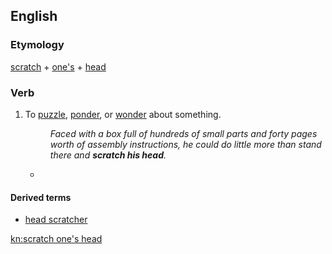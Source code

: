 ==English==

===Etymology===
[[scratch]] + [[one's]] + [[head]]

===Verb===
{{en-verb|scratches one's head|scratching one's head|scratched one's head}}

# {{context|idiomatic|lang=en}} To [[puzzle]], [[ponder]], or [[wonder]] about something.
#: ''Faced with a box full of hundreds of small parts and forty pages worth of assembly instructions, he could do little more than stand there and '''scratch his head'''.''
#* {{quote-news
|year=2010
|date=December 28
|author=Owen Phillips
|title=Sunderland 0 - 2 Blackpool
|work=BBC
|url=http://news.bbc.co.uk/sport1/hi/football/eng_prem/9317216.stm
|page=
|passage=But Sunderland will be left '''scratching their heads''' at the result after creating enough chances to have won two games in a refreshingly open and frantic first period.}}

====Derived terms====
* [[head scratcher]]

[[kn:scratch one's head]]